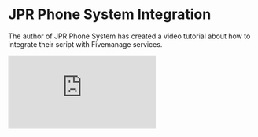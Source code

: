 # JPR Phone System Integration

The author of JPR Phone System has created a video tutorial about how to integrate their script with Fivemanage services.

<div style={{ position: 'relative', width: '100%', marginTop: "1em", paddingTop: '56.25%' }}>
  <iframe
    style={{ position: 'absolute', top: 0, left: 0, width: '100%', height: '100%' }}
    src="https://www.youtube.com/embed/XaV_jAJZDdI?si=5YGeWeTWhJHrxilc"
    frameBorder="0"
    allow="accelerometer; autoplay; clipboard-write; encrypted-media; gyroscope; picture-in-picture"
    allowFullScreen
  />
</div>
